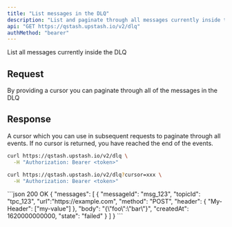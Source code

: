 ```yaml
---
title: "List messages in the DLQ"
description: "List and paginate through all messages currently inside the DLQ"
api: "GET https://qstash.upstash.io/v2/dlq"
authMethod: "bearer"
---
```


List all messages currently inside the DLQ

## Request

<ParamField query="cursor" type="string">
  By providing a cursor you can paginate through all of the messages in the DLQ
</ParamField>

## Response

<ResponseField name="cursor" type="string">
  A cursor which you can use in subsequent requests to paginate through all
  events. If no cursor is returned, you have reached the end of the events.
</ResponseField>

<ResponseField name="messages" type="Array">
  <Expandable defaultOpen>
    <Snippet file="qstash-dlq-message-type.mdx" />
  </Expandable>
</ResponseField>

<RequestExample>

```sh
curl https://qstash.upstash.io/v2/dlq \
  -H "Authorization: Bearer <token>"
```

```sh with cursor
curl https://qstash.upstash.io/v2/dlq?cursor=xxx \
  -H "Authorization: Bearer <token>"
```

</RequestExample>

<ResponseExample>
```json 200 OK
{ 
  "messages": [
    {
      "messageId": "msg_123",
      "topicId": "tpc_123",
      "url":"https://example.com",
      "method": "POST",
      "header": {
        "My-Header": ["my-value"]
      },
      "body": "{\"foo\":\"bar\"}",
      "createdAt": 1620000000000,
      "state": "failed"
    }
  ]
}
```

</ResponseExample>
